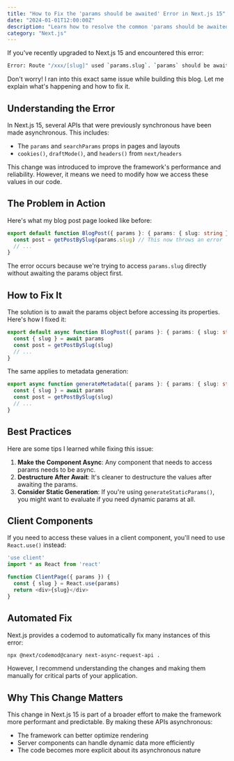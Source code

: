 ```yaml
---
title: "How to Fix the 'params should be awaited' Error in Next.js 15"
date: "2024-01-01T12:00:00Z"
description: "Learn how to resolve the common 'params should be awaited' error that appears after upgrading to Next.js 15. A detailed guide with practical examples and explanations."
category: "Next.js"
---
```


If you've recently upgraded to Next.js 15 and encountered this error:

```bash
Error: Route "/xxx/[slug]" used `params.slug`. `params` should be awaited before using its properties.
```

Don't worry! I ran into this exact same issue while building this blog. Let me explain what's happening and how to fix it.

## Understanding the Error

In Next.js 15, several APIs that were previously synchronous have been made asynchronous. This includes:
- The `params` and `searchParams` props in pages and layouts
- `cookies()`, `draftMode()`, and `headers()` from `next/headers`

This change was introduced to improve the framework's performance and reliability. However, it means we need to modify how we access these values in our code.

## The Problem in Action

Here's what my blog post page looked like before:

```typescript
export default function BlogPost({ params }: { params: { slug: string } }) {
  const post = getPostBySlug(params.slug) // This now throws an error
  // ...
}
```

The error occurs because we're trying to access `params.slug` directly without awaiting the params object first.

## How to Fix It

The solution is to await the params object before accessing its properties. Here's how I fixed it:

```typescript
export default async function BlogPost({ params }: { params: { slug: string } }) {
  const { slug } = await params
  const post = getPostBySlug(slug)
  // ...
}
```

The same applies to metadata generation:

```typescript
export async function generateMetadata({ params }: { params: { slug: string } }) {
  const { slug } = await params
  const post = getPostBySlug(slug)
  // ...
}
```

## Best Practices

Here are some tips I learned while fixing this issue:

1. **Make the Component Async**: Any component that needs to access params needs to be async.
2. **Destructure After Await**: It's cleaner to destructure the values after awaiting the params.
3. **Consider Static Generation**: If you're using `generateStaticParams()`, you might want to evaluate if you need dynamic params at all.

## Client Components

If you need to access these values in a client component, you'll need to use `React.use()` instead:

```typescript
'use client'
import * as React from 'react'

function ClientPage({ params }) {
  const { slug } = React.use(params)
  return <div>{slug}</div>
}
```

## Automated Fix

Next.js provides a codemod to automatically fix many instances of this error:

```bash
npx @next/codemod@canary next-async-request-api .
```

However, I recommend understanding the changes and making them manually for critical parts of your application.

## Why This Change Matters

This change in Next.js 15 is part of a broader effort to make the framework more performant and predictable. By making these APIs asynchronous:
- The framework can better optimize rendering
- Server components can handle dynamic data more efficiently
- The code becomes more explicit about its asynchronous nature